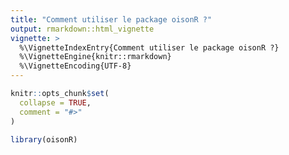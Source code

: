 ```yaml
---
title: "Comment utiliser le package oisonR ?"
output: rmarkdown::html_vignette
vignette: >
  %\VignetteIndexEntry{Comment utiliser le package oisonR ?}
  %\VignetteEngine{knitr::rmarkdown}
  %\VignetteEncoding{UTF-8}
---
```


```r
knitr::opts_chunk$set(
  collapse = TRUE,
  comment = "#>"
)
```

```r
library(oisonR)
```
